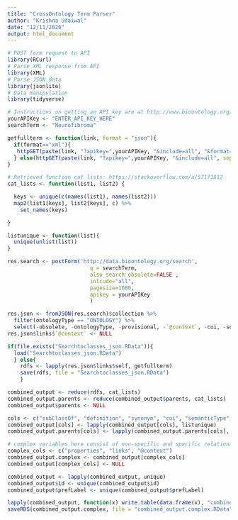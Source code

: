 ```yaml
---
title: "CrossOntology Term Parser"
author: "Krishna Udaiwal"
date: "12/11/2020"
output: html_document
---
```


```r
# POST form request to API
library(RCurl)
# Parse XML response from API
library(XML)
# Parse JSON data
library(jsonlite)
# Data manipulation
library(tidyverse)

# Instructions on getting an API key are at http://www.bioontology.org/wiki/index.php/Annotator_User_Guide#Annotator_Web_service_Validation
yourAPIKey <- "ENTER_API_KEY_HERE"
searchTerm <- "Neurofibroma"
```

```r
getfullterm <- function(link, format = "json"){
  if(format=="xml"){
   httpGET(paste(link, "?apikey=",yourAPIKey, "&include=all", "&format=xml", sep = "")) %>% xmlParse()
  } else(httpGET(paste(link, "?apikey=",yourAPIKey, "&include=all", sep = "")) %>% fromJSON())
}

# Retrieved function cat_lists: https://stackoverflow.com/a/57171812
cat_lists <- function(list1, list2) {  

  keys <- unique(c(names(list1), names(list2)))
  map2(list1[keys], list2[keys], c) %>% 
    set_names(keys)  

}

listunique <- function(list){
  unique(unlist(list))
}

```

```r
res.search <- postForm('http://data.bioontology.org/search',
                          q = searchTerm,
                          also_search_obsolete=FALSE ,
                          inlcude="all",
                          pagesize=1000,
                          apikey = yourAPIKey
                          )

res.json <- fromJSON(res.search)$collection %>% 
  filter(ontologyType == "ONTOLOGY") %>% 
  select(-obsolete, -ontologyType, -provisional, -`@context`, -cui, -semanticType)
res.json$links$`@context` <- NULL
```

```r
if(file.exists("Searchtoclasses_json.RData")){
  load("Searchtoclasses_json.RData")
  } else{ 
    rdfs <- lapply(res.json$links$self, getfullterm)
    save(rdfs, file = "Searchtoclasses_json.RData")
    }
```

```r
combined_output <- reduce(rdfs, cat_lists)
combined_output.parents <- reduce(combined_output$parents, cat_lists)
combined_output$parents <- NULL

cols <- c("subClassOf", "definition", "synonym", "cui", "semanticType", "label")
combined_output[cols] <- lapply(combined_output[cols], listunique)
combined_output.parents[cols] <- lapply(combined_output.parents[cols], listunique)

# complex variables here consist of non-specific and specific relationary terms belonging to the term superclass, and thus link to input information per unique variable data input is a future work-in-process. 
complex_cols <- c("properties", "links", "@context")
combined_output.complex <- combined_output[complex_cols]
combined_output[complex_cols] <- NULL

combined_output <- lapply(combined_output, unique)
combined_output$id <- unique(combined_output$id)
combined_output$prefLabel <- unique(combined_output$prefLabel)
```

```r
lapply(combined_output, function(x) write.table(data.frame(x), "combined_output.csv", append= T, sep=',' ))
saveRDS(combined_output.complex, file = "combined_output.complex.RData")
```

